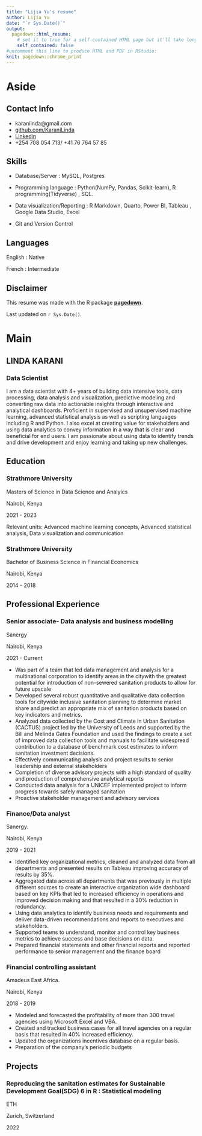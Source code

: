 ```yaml
---
title: "Lijia Yu's resume"
author: Lijia Yu
date: "`r Sys.Date()`"
output:
  pagedown::html_resume:
    # set it to true for a self-contained HTML page but it'll take longer to render
    self_contained: false
#uncomment this line to produce HTML and PDF in RStudio:
knit: pagedown::chrome_print
---
```



Aside
================================================================================


Contact Info {#contact}
--------------------------------------------------------------------------------

- <i class="fa fa-envelope"></i> karaniinda@gmail.com
- <i class="fa fa-github"></i> [github.com/KaraniLinda](https://github.com/KaraniLinda)
- <i class="fa fa-linkedin"></i> [Linkedin](https://www.linkedin.com/in/linda-karani-369b3112b/)
- <i class="fa fa-phone"></i> +254 708 054 713/ +41 76 764 57 85



Skills {#skills}
--------------------------------------------------------------------------------

- Database/Server : MySQL, Postgres

- Programming language : Python(NumPy, Pandas, Scikit-learn), R programming(Tidyverse) , SQL.

- Data visualization/Reporting : R Markdown, Quarto, Power BI, Tableau , Google Data Studio, Excel

- Git and Version Control


Languages {#languages}
--------------------------------------------------------------------------------

English : Native

French : Intermediate


Disclaimer {#disclaimer}
--------------------------------------------------------------------------------

This resume was made with the R package [**pagedown**](https://github.com/rstudio/pagedown).

Last updated on `r Sys.Date()`.



Main
================================================================================

LINDA KARANI {#title}
--------------------------------------------------------------------------------

### Data Scientist

I am a data scientist with 4+ years of building data
intensive tools, data processing, data analysis and visualization, predictive
modeling and converting raw data into actionable insights through 
interactive and analytical dashboards. Proficient in supervised and unsupervised
machine learning, advanced statistical analysis as well as scripting languages
including R and Python. I also excel at creating value for stakeholders and 
using data analytics to convey information in a way that is clear and 
beneficial for end users. I am passionate about using data to identify trends 
and drive development and enjoy learning and taking up new challenges.


Education {data-icon=graduation-cap data-concise=true}
--------------------------------------------------------------------------------

### Strathmore University

Masters of Science in Data Science and Analyics

Nairobi, Kenya

2021 - 2023

Relevant units: Advanced machine learning concepts, Advanced statistical 
analysis, Data visualization and communication


### Strathmore University

Bachelor of Business Science in Financial Economics

Nairobi, Kenya

2014 - 2018


Professional Experience {data-icon=suitcase}
--------------------------------------------------------------------------------

### Senior associate- Data analysis and business modelling

Sanergy

Nairobi, Kenya


2021 - Current


- Was part of a team that led data management and analysis for a multinational
corporation to identify areas in the citywith the greatest potential for 
introduction of non-sewered sanitation products to allow for future upscale 
- Developed several robust quantitative and qualitative data collection tools
for citywide inclusive sanitation planning to determine market share and 
predict an appropriate mix of sanitation products based on key indicators
and metrics.
- Analyzed data collected by the Cost and Climate in Urban Sanitation (CACTUS)
project led by the University of Leeds and supported by the Bill and Melinda 
Gates Foundation and used the findings to create a set of improved data 
collection tools and manuals to facilitate widespread contribution to a
database of benchmark cost estimates to inform sanitation investment decisions.
- Effectively communicating analysis and project results to senior leadership
and external stakeholders
- Completion of diverse advisory projects with a high standard of quality and 
production of comprehensive analytical reports
- Conducted data analysis for a UNICEF implemented project to inform progress
towards safely managed sanitation
- Proactive stakeholder management and advisory services


### Finance/Data analyst

Sanergy.

Nairobi, Kenya

2019 - 2021


- Identified key organizational metrics, cleaned and analyzed data from all 
departments and presented results on Tableau improving accuracy of results 
by 35%. 
- Aggregated data across all departments that was previously in multiple
different sources to create an interactive organization wide dashboard based on
key KPIs that led to increased efficiency in operations and improved decision
making and that resulted in a 30% reduction in redundancy.
- Using data analytics to identify business needs and requirements and deliver
data-driven recommendations and reports to executives and stakeholders. 
- Supported teams to understand, monitor and control key business metrics to 
achieve success and base decisions on data.
- Prepared financial statements and other financial reports
and reported performance to senior management and the
finance board


### Financial controlling assistant

Amadeus East Africa.

Nairobi, Kenya

2018 - 2019

- Modeled and forecasted the profitability of more than 300
travel agencies using Microsoft Excel and VBA. 
- Created and tracked business cases for all travel agencies on
a regular basis that resulted in 40% increased efficiency.
- Updated the organizations incentives database on a regular
basis. 
- Preparation of the company's periodic budgets



Projects {data-icon=file}
--------------------------------------------------------------------------------

### Reproducing the sanitation estimates for Sustainable Development Goal(SDG) 6 in R : Statistical modeling

ETH

Zurich, Switzerland

2022


